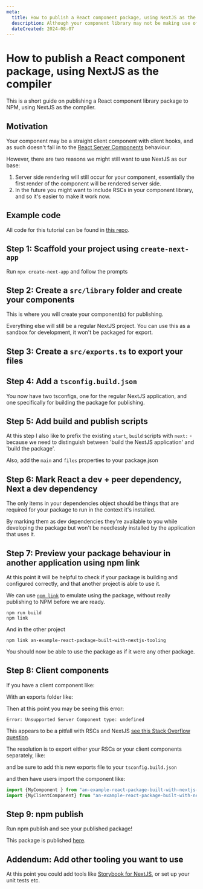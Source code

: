 ```yaml
---
meta:
  title: How to publish a React component package, using NextJS as the compiler
  description: Although your component library may not be making use of React Server Components and the like, it can be helpful to see how the component behaves in a NextJS context
  dateCreated: 2024-08-07
---
```


# How to publish a React component package, using NextJS as the compiler

This is a short guide on publishing a React component library package to NPM, using NextJS as the compiler. 

## Motivation 

Your component may be a straight client component with client hooks, and as such doesn't fall in to the [React Server Components](https://nextjs.org/docs/app/building-your-application/rendering/server-components) behaviour. 

However, there are two reasons we might still want to use NextJS as our base: 

1. Server side rendering will still occur for your component, essentially the first render of the component will be rendered server side. 
2. In the future you might want to include RSCs in your component library, and so it's easier to make it work now. 

## Example code

All code for this tutorial can be found in [this repo](https://github.com/dwjohnston/an-example-react-package-built-with-nextjs-tooling).

## Step 1: Scaffold your project using `create-next-app`

Run `npx create-next-app` and follow the prompts

## Step 2: Create a `src/library` folder and create your components 

This is where you will create your component(s) for publishing. 

Everything else will still be a regular NextJS project. You can use this as a sandbox for development, it won't be packaged for export. 

## Step 3: Create a `src/exports.ts` to export your files 

<GithubPermalinkRsc permalink="https://github.com/dwjohnston/an-example-react-package-built-with-nextjs-tooling/blob/6693d8e06152de64bc794031d6e14b601fb07f31/src/exports.ts#L1"/>

## Step 4: Add a `tsconfig.build.json`

You now have two tsconfigs, one for the regular NextJS application, and one specifically for building the package for publishing. 

<GithubPermalinkRsc permalink="https://github.com/dwjohnston/an-example-react-package-built-with-nextjs-tooling/blob/6693d8e06152de64bc794031d6e14b601fb07f31/tsconfig.build.json#L1-L29"/>

## Step 5: Add build and publish scripts

At this step I also like to prefix the existing `start`, `build` scripts with `next:` - because we need to distinguish between 'build the NextJS application' and 'build the package'.  

Also, add the `main` and `files` properties to your package.json 

<GithubPermalinkRsc permalink="https://github.com/dwjohnston/an-example-react-package-built-with-nextjs-tooling/blob/6693d8e06152de64bc794031d6e14b601fb07f31/package.json#L1-L15"/>

## Step 6: Mark React a dev + peer dependency, Next a dev dependency 

The only items in your dependencies object should be things that are required for your package to run in the context it's installed. 

By marking them as dev dependencies they're available to you while developing the package but won't be needlessly installed by the application that uses it. 

<GithubPermalinkRsc permalink="https://github.com/dwjohnston/an-example-react-package-built-with-nextjs-tooling/blob/6693d8e06152de64bc794031d6e14b601fb07f31/package.json#L16-L30"/>

## Step 7: Preview your package behaviour in another application using npm link 

At this point it will be helpful to check if your package is building and configured correctly, and that another project is able to use it. 

We can use [`npm link`](https://docs.npmjs.com/cli/v10/commands/npm-link) to emulate using the package, without really publishing to NPM before we are ready. 

```
npm run build 
npm link 
```

And in the other project

``` 
npm link an-example-react-package-built-with-nextjs-tooling
```

You should now be able to use the package as if it were any other package. 

## Step 8: Client components 

If you have a client component like: 

<GithubPermalinkRsc permalink="https://github.com/dwjohnston/an-example-react-package-built-with-nextjs-tooling/blob/ede0876fd4406d5be8fdcb602dc9e3b755e6d59d/src/library/MyClientComponent.tsx#L1-L11"/>

With an exports folder like: 

<GithubPermalinkRsc permalink="https://github.com/dwjohnston/an-example-react-package-built-with-nextjs-tooling/blob/ede0876fd4406d5be8fdcb602dc9e3b755e6d59d/src/exports.ts#L1-L2"/>

Then at this point you may be seeing this error: 

```
Error: Unsupported Server Component type: undefined
```

This appears to be a pitfall with RSCs and NextJS [see this Stack Overflow question](https://stackoverflow.com/questions/75261466/unsupported-server-component-type-undefined-next-js-13).

The resolution is to export either your RSCs or your client components separately, like: 


<GithubPermalinkRsc permalink="https://github.com/dwjohnston/an-example-react-package-built-with-nextjs-tooling/blob/9d67e42e38b1018a51d2d0b2d9cc3f26a3016e8f/src/export-client.ts#L1-L2"/>

and be sure to add this new exports file to your `tsconfig.build.json` 

<GithubPermalinkRsc permalink="https://github.com/dwjohnston/an-example-react-package-built-with-nextjs-tooling/blob/9d67e42e38b1018a51d2d0b2d9cc3f26a3016e8f/tsconfig.build.json#L24-L27"/>

and then have users import the component like: 

```js
import {MyComponent } from "an-example-react-package-built-with-nextjs-tooling";
import {MyClientComponent} from "an-example-react-package-built-with-nextjs-tooling/dist/export-client";
```

## Step 9: npm publish

Run npm publish and see your published package!

This package is published [here](https://www.npmjs.com/package/an-example-react-package-built-with-nextjs-tooling).


## Addendum: Add other tooling you want to use

At this point you could add tools like [Storybook for NextJS](https://storybook.js.org/docs/get-started/frameworks/nextjs), or set up your unit tests etc.



